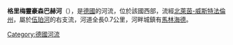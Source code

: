 {{Multiple issues|
{{Expand language|1=de|time=2020-07-25T07:36:07+00:00}}
{{Unreferenced|time=2020-07-25T07:36:07+00:00}}
}}
{{Coord|51|5|15.6|N|7|32|39.2|E|display=title}}

'''格里梅靈豪森巴赫河'''（{{lang-de|Griemeringhauser Bach}}），是[[德國|德國]]的河流，位於該國西部，流經[[北萊茵-威斯特法倫州|北萊茵-威斯特法倫州]]，屬於[[伍珀河|伍珀河]]的右支流，河道全長0.7公里，河畔城鎮有[[馬林海德|馬林海德]]。

{{Germany-geo-stub}}
[[Category:德國河流|Category:德國河流]]